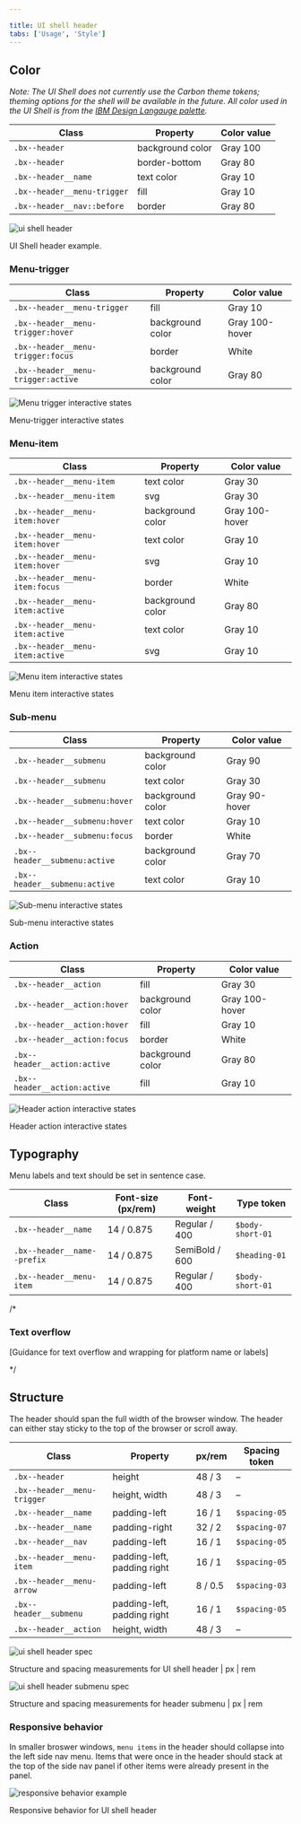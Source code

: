 ```yaml
---

title: UI shell header
tabs: ['Usage', 'Style']
---
```


## Color

_Note: The UI Shell does not currently use the Carbon theme tokens; theming options for the shell will be available in the future. All color used in the UI Shell is from the [IBM Design Langauge palette](https://www.ibm.com/design/language/elements/color#specifications)._

| Class                         | Property         | Color value  |
| ----------------------------- | ---------------- | ------------ |
| `.bx--header`                 | background color | Gray 100     |
| `.bx--header`                 | border-bottom    | Gray 80      |
| `.bx--header__name`           | text color       | Gray 10      |
| `.bx--header__menu-trigger`   | fill             | Gray 10      |
| `.bx--header__nav::before`    | border           | Gray 80      |

![ui shell header](images/header-style-1.png)

<Caption>
    UI Shell header example.
</Caption>

### Menu-trigger

| Class                               | Property         | Color value    |
| ----------------------------------- | ---------------- | -------------- |
| `.bx--header__menu-trigger`         | fill             | Gray 10      |
| `.bx--header__menu-trigger:hover`   | background color | Gray 100-hover |
| `.bx--header__menu-trigger:focus`   | border           | White          |
| `.bx--header__menu-trigger:active`  | background color | Gray 80        |


![Menu trigger interactive states](images/header-style-5.png)

<Caption>
    Menu-trigger interactive states
</Caption>

### Menu-item

| Class                               | Property         | Color value    |
| ----------------------------------- | ---------------- | -------------- |
| `.bx--header__menu-item`            | text color       | Gray 30      |
| `.bx--header__menu-item`            | svg              | Gray 30      |
| `.bx--header__menu-item:hover`      | background color | Gray 100-hover |
| `.bx--header__menu-item:hover`      | text color       | Gray 10        |
| `.bx--header__menu-item:hover`      | svg              | Gray 10        |
| `.bx--header__menu-item:focus`      | border           | White          |
| `.bx--header__menu-item:active`     | background color | Gray 80        |
| `.bx--header__menu-item:active`     | text color       | Gray 10        |
| `.bx--header__menu-item:active`     | svg              | Gray 10        |

![Menu item interactive states](images/header-style-6.png)

<Caption>
    Menu item interactive states
</Caption>

### Sub-menu

| Class                                | Property         | Color value    |
| ------------------------------------ | ---------------- | -------------- |
| `.bx--header__submenu`               | background color | Gray 90      |
| `.bx--header__submenu`               | text color       | Gray 30      |
| `.bx--header__submenu:hover`         | background color | Gray 90-hover |
| `.bx--header__submenu:hover`         | text color       | Gray 10        |
| `.bx--header__submenu:focus`         | border           | White          |
| `.bx--header__submenu:active`        | background color | Gray 70        |
| `.bx--header__submenu:active`        | text color       | Gray 10        |

![Sub-menu interactive states](images/header-style-7.png)

<Caption>
    Sub-menu interactive states
</Caption>

### Action

| Class                               | Property         | Color value    |
| ----------------------------------- | ---------------- | -------------- |
| `.bx--header__action`               | fill             | Gray 30      |
| `.bx--header__action:hover`         | background color | Gray 100-hover |
| `.bx--header__action:hover`         | fill             | Gray 10        |
| `.bx--header__action:focus`         | border           | White          |
| `.bx--header__action:active`        | background color | Gray 80        |
| `.bx--header__action:active`        | fill             | Gray 10        |

![Header action interactive states](images/header-style-8.png)

<Caption>
    Header action interactive states
</Caption>

## Typography

Menu labels and text should be set in sentence case.

| Class                      | Font-size (px/rem) | Font-weight    | Type token      |
| -------------------------- | ------------------ | -------------- | --------------- |
| `.bx--header__name`        | 14 / 0.875         | Regular / 400  | `$body-short-01`|
| `.bx--header__name--prefix`| 14 / 0.875         | SemiBold / 600 | `$heading-01`   |
| `.bx--header__menu-item`   | 14 / 0.875         | Regular / 400  | `$body-short-01`|

/*
### Text overflow

[Guidance for text overflow and wrapping for platform name or labels]

*/

## Structure

The header should span the full width of the browser window. The header can either stay sticky to the top of the browser or scroll away.

| Class                          | Property                    | px/rem     | Spacing token |
| ------------------------------ | --------------------------- | ---------- | ------------- |
| `.bx--header`                  | height                      | 48 / 3     | –             |
| `.bx--header__menu-trigger`    | height, width               | 48 / 3     | –             |
| `.bx--header__name`            | padding-left                | 16 / 1     | `$spacing-05` |
| `.bx--header__name`            | padding-right               | 32 / 2     | `$spacing-07` |
| `.bx--header__nav`             | padding-left                | 16 / 1     | `$spacing-05` |
| `.bx--header__menu-item`       | padding-left, padding right | 16 / 1     | `$spacing-05` |
| `.bx--header__menu-arrow`      | padding-left                | 8 / 0.5    | `$spacing-03` |
| `.bx--header__submenu`         | padding-left, padding right | 16 / 1     | `$spacing-05` |
| `.bx--header__action`          | height, width               | 48 / 3     | –             |


![ui shell header spec](images/header-style-2.png)

<Caption>
    Structure and spacing measurements for UI shell header | px | rem
</Caption>

![ui shell header submenu spec](images/header-style-3.png)

<Caption>
    Structure and spacing measurements for header submenu | px | rem
</Caption>

### Responsive behavior

In smaller broswer windows, `menu items` in the header should collapse into the left side nav menu. Items that were once in the header should stack at the top of the side nav panel if other items were already present in the panel. 

![responsive behavior example](images/header-style-4.png)

<Caption>
    Responsive behavior for UI shell header
</Caption>



